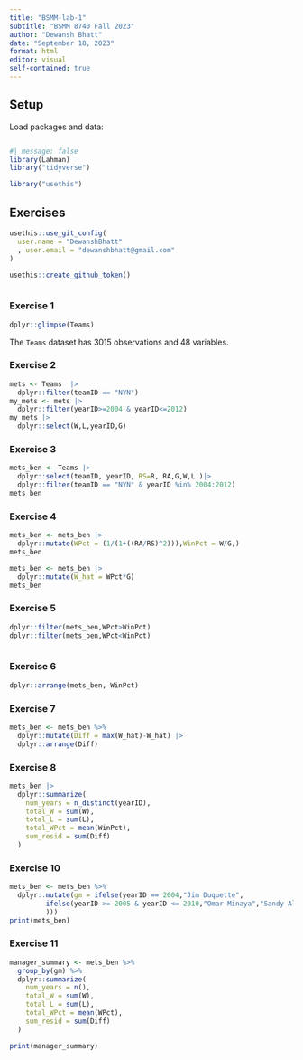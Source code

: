 ```yaml
---
title: "BSMM-lab-1"
subtitle: "BSMM 8740 Fall 2023"
author: "Dewansh Bhatt"
date: "September 18, 2023"
format: html
editor: visual
self-contained: true
---
```


## Setup

Load packages and data:

```r


```

```r
#| message: false
library(Lahman)
library("tidyverse")
```

```r
library("usethis")

```

## Exercises

```r
usethis::use_git_config(
  user.name = "DewanshBhatt"
  , user.email = "dewanshbhatt@gmail.com"
)

```

```r
usethis::create_github_token()
```

```r
```

### Exercise 1

```r
dplyr::glimpse(Teams)
```

The `Teams` dataset has 3015 observations and 48 variables.

### Exercise 2

```r
mets <- Teams  |>
  dplyr::filter(teamID == "NYN")
my_mets <- mets |> 
  dplyr::filter(yearID>=2004 & yearID<=2012)
my_mets |> 
  dplyr::select(W,L,yearID,G)
```

### Exercise 3

```r

mets_ben <- Teams |>
  dplyr::select(teamID, yearID, RS=R, RA,G,W,L )|>
  dplyr::filter(teamID == "NYN" & yearID %in% 2004:2012)
mets_ben

```

### Exercise 4

```r
mets_ben <- mets_ben |>
  dplyr::mutate(WPct = (1/(1+((RA/RS)^2))),WinPct = W/G,)
mets_ben

mets_ben <- mets_ben |>
  dplyr::mutate(W_hat = WPct*G)
mets_ben
```

### Exercise 5

```r
dplyr::filter(mets_ben,WPct>WinPct)
dplyr::filter(mets_ben,WPct<WinPct)



```

### Exercise 6

```r
dplyr::arrange(mets_ben, WinPct)

```

### Exercise 7

```r
mets_ben <- mets_ben %>% 
  dplyr::mutate(Diff = max(W_hat)-W_hat) |>
  dplyr::arrange(Diff)
```

### Exercise 8

```r
mets_ben |>
  dplyr::summarize(
    num_years = n_distinct(yearID), 
    total_W = sum(W), 
    total_L = sum(L), 
    total_WPct = mean(WinPct),
    sum_resid = sum(Diff)
  )
```

### Exercise 10

```r
mets_ben <- mets_ben %>% 
  dplyr::mutate(gm = ifelse(yearID == 2004,"Jim Duquette", 
         ifelse(yearID >= 2005 & yearID <= 2010,"Omar Minaya","Sandy Alderson"
         )))
print(mets_ben)
```

### Exercise 11

```r
manager_summary <- mets_ben %>%
  group_by(gm) %>%
  dplyr::summarize(
    num_years = n(),
    total_W = sum(W),
    total_L = sum(L),
    total_WPct = mean(WPct),
    sum_resid = sum(Diff)
  )
```
```r
print(manager_summary)
```

